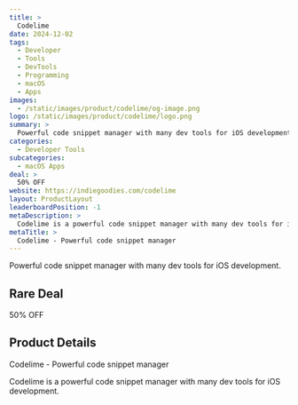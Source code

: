 ```yaml
---
title: >
  Codelime
date: 2024-12-02
tags:
  - Developer
  - Tools
  - DevTools
  - Programming
  - macOS
  - Apps
images:
  - /static/images/product/codelime/og-image.png
logo: /static/images/product/codelime/logo.png
summary: >
  Powerful code snippet manager with many dev tools for iOS development.
categories:
  - Developer Tools
subcategories:
  - macOS Apps
deal: >
  50% OFF
website: https://indiegoodies.com/codelime
layout: ProductLayout
leaderboardPosition: -1
metaDescription: >
  Codelime is a powerful code snippet manager with many dev tools for iOS development.
metaTitle: >
  Codelime - Powerful code snippet manager
---
```

Powerful code snippet manager with many dev tools for iOS development.

## Rare Deal

50% OFF

## Product Details

Codelime - Powerful code snippet manager

Codelime is a powerful code snippet manager with many dev tools for iOS development.
